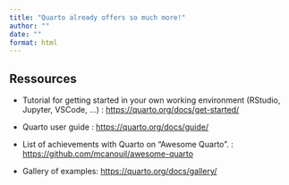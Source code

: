 ```yaml
---
title: "Quarto already offers so much more!"
author: ""
date: ""
format: html
---
```


## Ressources

- Tutorial for getting started in your own working environment (RStudio, Jupyter, VSCode, ...) : <https://quarto.org/docs/get-started/>

- Quarto user guide : <https://quarto.org/docs/guide/>

- List of achievements with Quarto on "Awesome Quarto". : <https://github.com/mcanouil/awesome-quarto>

- Gallery of examples: <https://quarto.org/docs/gallery/>





